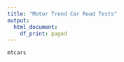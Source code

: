 ```yaml
---
title: "Motor Trend Car Road Tests"
output:
  html_document:
    df_print: paged
---
```


```r
mtcars
```
